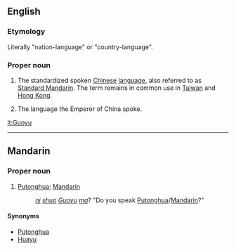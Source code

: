 ==English==

===Etymology===
Literally "nation-language" or "country-language". 

===Proper noun===
{{en-proper-noun}}
{{wikipedia}}

# The standardized spoken [[Chinese]] [[language]], also referred to as [[Standard Mandarin]].  The term remains in common use in [[Taiwan]] and [[Hong Kong]].
# {{historic}} The language the Emperor of China spoke.

[[lt:Guoyu]]

-----

==Mandarin==

===Proper noun===
{{cmn-proper|p|pin=Guóyǔ|pint=guo2yu3}}

# [[Putonghua]]; [[Mandarin]]
#: ''[[ni]] [[shuo]] [[Guoyu]] [[ma]]''?  "Do you speak [[Putonghua]]/[[Mandarin]]?"

====Synonyms====
* [[Putonghua]]
* [[Huayu]]
